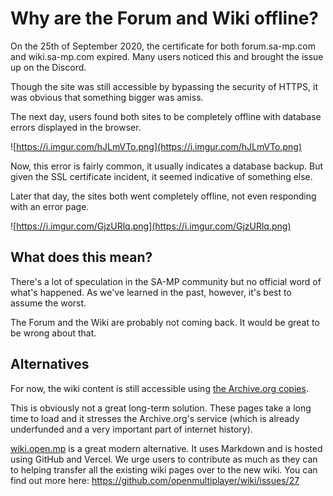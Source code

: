 # Why are the Forum and Wiki offline?

On the 25th of September 2020, the certificate for both forum.sa-mp.com and wiki.sa-mp.com expired. Many users noticed this and brought the issue up on the Discord.

Though the site was still accessible by bypassing the security of HTTPS, it was obvious that something bigger was amiss.

The next day, users found both sites to be completely offline with database errors displayed in the browser.

![https://i.imgur.com/hJLmVTo.png](https://i.imgur.com/hJLmVTo.png)

Now, this error is fairly common, it usually indicates a database backup. But given the SSL certificate incident, it seemed indicative of something else.

Later that day, the sites both went completely offline, not even responding with an error page.

![https://i.imgur.com/GjzURlq.png](https://i.imgur.com/GjzURlq.png)

## What does this mean?

There's a lot of speculation in the SA-MP community but no official word of what's happened. As we've learned in the past, however, it's best to assume the worst.

The Forum and the Wiki are probably not coming back. It would be great to be wrong about that.

## Alternatives

For now, the wiki content is still accessible using [the Archive.org copies](https://web.archive.org/web/20200909122444/https://wiki.sa-mp.com/).

This is obviously not a great long-term solution. These pages take a long time to load and it stresses the Archive.org's service (which is already underfunded and a very important part of internet history).

[wiki.open.mp](https://wiki.open.mp) is a great modern alternative. It uses Markdown and is hosted using GitHub and Vercel. We urge users to contribute as much as they can to helping transfer all the existing wiki pages over to the new wiki. You can find out more here: https://github.com/openmultiplayer/wiki/issues/27
